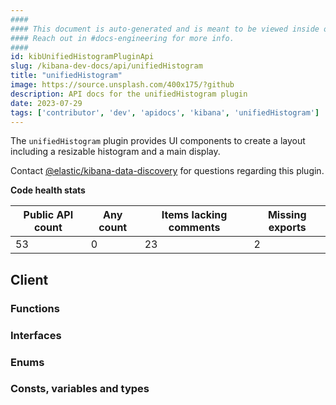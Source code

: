 ```yaml
---
####
#### This document is auto-generated and is meant to be viewed inside our experimental, new docs system.
#### Reach out in #docs-engineering for more info.
####
id: kibUnifiedHistogramPluginApi
slug: /kibana-dev-docs/api/unifiedHistogram
title: "unifiedHistogram"
image: https://source.unsplash.com/400x175/?github
description: API docs for the unifiedHistogram plugin
date: 2023-07-29
tags: ['contributor', 'dev', 'apidocs', 'kibana', 'unifiedHistogram']
---
```


The `unifiedHistogram` plugin provides UI components to create a layout including a resizable histogram and a main display.

Contact [@elastic/kibana-data-discovery](https://github.com/orgs/elastic/teams/kibana-data-discovery) for questions regarding this plugin.

**Code health stats**

| Public API count  | Any count | Items lacking comments | Missing exports |
|-------------------|-----------|------------------------|-----------------|
| 53 | 0 | 23 | 2 |

## Client

### Functions
<DocDefinitionList data={unifiedHistogramObj.client.functions}/>

### Interfaces
<DocDefinitionList data={unifiedHistogramObj.client.interfaces}/>

### Enums
<DocDefinitionList data={unifiedHistogramObj.client.enums}/>

### Consts, variables and types
<DocDefinitionList data={unifiedHistogramObj.client.misc}/>

